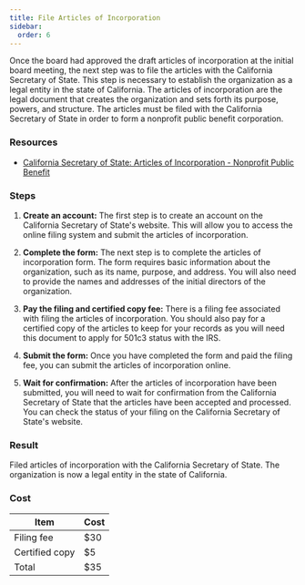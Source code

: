 ```yaml
---
title: File Articles of Incorporation
sidebar:
  order: 6
---
```


Once the board had approved the draft articles of incorporation at the initial board meeting, the next step was to file the articles with the California Secretary of State. This step is necessary to establish the organization as a legal entity in the state of California. The articles of incorporation are the legal document that creates the organization and sets forth its purpose, powers, and structure. The articles must be filed with the California Secretary of State in order to form a nonprofit public benefit corporation.

### Resources

- [California Secretary of State: Articles of Incorporation - Nonprofit Public Benefit](https://www.sos.ca.gov/business-programs/business-entities/forms/corporations-california-domestic)

### Steps

<Steps>

1. **Create an account:** The first step is to create an account on the California Secretary of State's website. This will allow you to access the online filing system and submit the articles of incorporation.

1. **Complete the form:** The next step is to complete the articles of incorporation form. The form requires basic information about the organization, such as its name, purpose, and address. You will also need to provide the names and addresses of the initial directors of the organization.

1. **Pay the filing and certified copy fee:** There is a filing fee associated with filing the articles of incorporation. You should also pay for a certified copy of the articles to keep for your records as you will need this document to apply for 501c3 status with the IRS.

1. **Submit the form:** Once you have completed the form and paid the filing fee, you can submit the articles of incorporation online.

1. **Wait for confirmation:** After the articles of incorporation have been submitted, you will need to wait for confirmation from the California Secretary of State that the articles have been accepted and processed. You can check the status of your filing on the California Secretary of State's website.

</Steps>

### Result

Filed articles of incorporation with the California Secretary of State. The organization is now a legal entity in the state of California.

### Cost

| Item                   | Cost     |
|------------------------|----------|
| Filing fee             | $30      |
| Certified copy         | $5       |
| Total                  | $35      |
